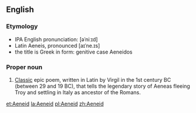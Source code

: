 ==English==

===Etymology===
*IPA English pronunciation: [əˈniːɪd]
*Latin Aeneis, pronounced [aɪˈne.ɪs] 
*the title is Greek in form: genitive case Aeneidos

===Proper noun===
{{en-proper noun}}
{{wikipedia}}

#[[classic|Classic]] epic poem, written in Latin by Virgil in the 1st century BC (between 29 and 19 BC), that tells the legendary story of Aeneas fleeing Troy and settling in Italy as ancestor of the Romans.

[[et:Aeneid]]
[[la:Aeneid]]
[[pl:Aeneid]]
[[zh:Aeneid]]